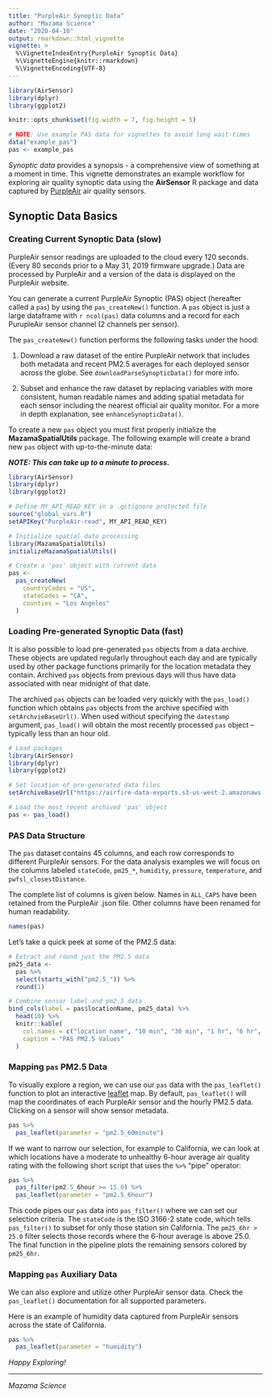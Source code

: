 ```yaml
---
title: "PurpleAir Synoptic Data"
author: "Mazama Science"
date: "2020-04-10"
output: rmarkdown::html_vignette
vignette: >
  %\VignetteIndexEntry{PurpleAir Synoptic Data}
  %\VignetteEngine{knitr::rmarkdown}
  %\VignetteEncoding{UTF-8}
---
```


```r
library(AirSensor)
library(dplyr)
library(ggplot2)

knitr::opts_chunk$set(fig.width = 7, fig.height = 5)

# NOTE: Use example PAS data for vignettes to avoid long wait-times
data("example_pas")
pas <- example_pas
```

_Synoptic data_ provides a synopsis - a comprehensive view of something at a
moment in time. This vignette demonstrates an example 
workflow for exploring air quality synoptic data using the **AirSensor**
R package and data captured by [PurpleAir](https://www.purpleair.com/) air 
quality sensors.

## Synoptic Data Basics

### Creating Current Synoptic Data (slow)

PurpleAir sensor readings are uploaded to the cloud every 120 seconds.
(Every 80 seconds prior to a May 31, 2019 firmware upgrade.)
Data are processed by PurpleAir and a version of the data is displayed on the 
PurpleAir website. 

You can generate a current PurpleAir Synoptic (PAS) object (hereafter called
a `pas`) by using the `pas_createNew()` function. A `pas` object is just a large
dataframe with `r ncol(pas)` data columns and a record for each
PurupleAir sensor channel (2 channels per sensor).

The `pas_createNew()` function performs the following tasks under the hood: 

1. Download a raw dataset of the entire PurpleAir network that includes both 
metadata and recent PM2.5 averages for each deployed sensor across the globe. 
See `downloadParseSynopticData()` for more info.

2. Subset and enhance the raw dataset by replacing variables with more consistent,
human readable names and adding spatial metadata for each sensor including the 
nearest official air quality monitor. For a more in depth explanation, see 
`enhanceSynopticData()`.

To create a new `pas` object you must first properly initialize the 
**MazamaSpatialUtils** package. The following example will create a brand new 
`pas` object with up-to-the-minute data:

_**NOTE: This can take up to a minute to process.**_

```r
library(AirSensor)
library(dplyr)
library(ggplot2)

# Define MY_API_READ_KEY in a .gitignore protected file
source("global_vars.R")
setAPIKey("PurpleAir-read", MY_API_READ_KEY)

# Initialize spatial data processing 
library(MazamaSpatialUtils)
initializeMazamaSpatialUtils()

# Create a 'pas' object with current data
pas <- 
  pas_createNew(
    countryCodes = "US", 
    stateCodes = "CA", 
    counties = "Los Angeles"
  )
```

### Loading Pre-generated Synoptic Data (fast)

It is also possible to load pre-generated `pas` objects from a data archive.
These objects are updated regularly throughout each day and are typically used 
by other package functions primarily for the location metadata they contain. 
Archived `pas` objects from previous days will thus have data associated with 
near midnight of that date.

The archived `pas` objects can be loaded very quickly with the `pas_load()` 
function which obtains `pas` objects from the archive specified with
`setArchvieBaseUrl()`. When used without specifying the `datestamp` argument,
`pas_load()` will obtain the most recently processed `pas` object -- typically
less than an hour old.

```r
# Load packages
library(AirSensor)
library(dplyr)
library(ggplot2)

# Set location of pre-generated data files
setArchiveBaseUrl("https://airfire-data-exports.s3-us-west-2.amazonaws.com/PurpleAir/v1")

# Load the most recent archived 'pas' object
pas <- pas_load()
```

### PAS Data Structure

The `pas` dataset contains 45 columns, and each row corresponds to different 
PurpleAir sensors. For the data analysis examples we will focus on the columns
labeled `stateCode`, `pm25_*`, `humidity`, `pressure`, `temperature`, and 
`pwfsl_closestDistance`. 

The complete list of columns is given below. Names in `ALL_CAPS` have been
retained from the PurpleAir .json file. Other columns have been renamed for
human readability.

```r
names(pas)
```

Let's take a quick peek at some of the PM2.5 data:

```r
# Extract and round just the PM2.5 data
pm25_data <-
  pas %>% 
  select(starts_with("pm2.5_")) %>% 
  round(1)

# Combine sensor label and pm2.5 data 
bind_cols(label = pas$locationName, pm25_data) %>%
  head(10) %>% 
  knitr::kable(
    col.names = c("location name", "10 min", "30 min", "1 hr", "6 hr", "1 day", "1 wk"),
    caption = "PAS PM2.5 Values"
  )
``` 

### Mapping `pas` PM2.5 Data

To visually explore a region, we can use our `pas` data with the `pas_leaflet()`
function to plot an interactive [leaflet](https://leafletjs.com/) map.
By default, `pas_leaflet()` will map the coordinates of each PurpleAir sensor 
and the hourly PM2.5 data. Clicking on a sensor will show sensor metadata.

```r
pas %>% 
  pas_leaflet(parameter = "pm2.5_60minute")
```

If we want to narrow our selection, for example to California, we can look at which 
locations have a moderate to unhealthy 6-hour average air quality rating with
the following short script that uses the `%>%` "pipe" operator:

```r
pas %>% 
  pas_filter(pm2.5_6hour >= 15.0) %>% 
  pas_leaflet(parameter = "pm2.5_6hour")
```

This code pipes our `pas` data into `pas_filter()` where we can set our 
selection criteria. The `stateCode` is the ISO 3166-2 state code, 
which tells `pas_filter()`  to subset for only those station sin California. 
The `pm25_6hr > 25.0` filter selects those records where the 6-hour average is 
above 25.0. The final function in the pipeline plots the remaining sensors
colored by `pm25_6hr`.

### Mapping `pas` Auxiliary Data

We can also explore and utilize other PurpleAir sensor data. Check the 
`pas_leaflet()` documentation for all supported parameters.

Here is an example of humidity data captured from PurpleAir sensors across the 
state of California.

```r
pas %>% 
  pas_leaflet(parameter = "humidity")
```


_Happy Exploring!_

----

_Mazama Science_


